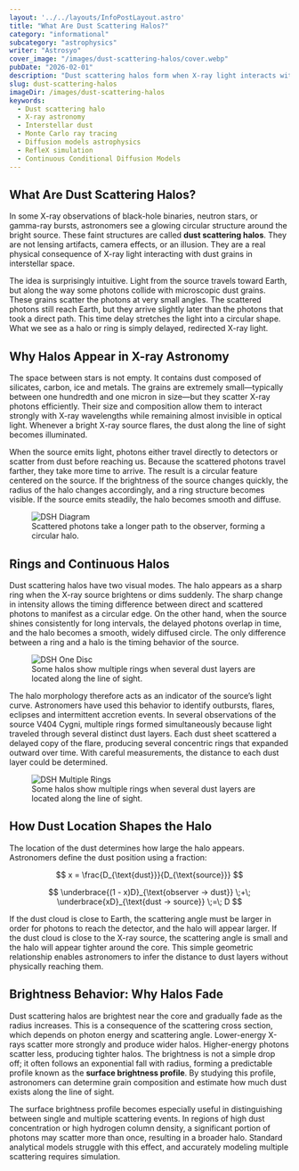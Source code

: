```yaml
---
layout: '../../layouts/InfoPostLayout.astro'
title: "What Are Dust Scattering Halos?"
category: "informational"
subcategory: "astrophysics"
writer: "Astrosyo"
cover_image: "/images/dust-scattering-halos/cover.webp"
pubDate: "2026-02-01"
description: "Dust scattering halos form when X-ray light interacts with interstellar dust grains and reaches us with a slight delay, creating ring-like structures around X-ray sources."
slug: dust-scattering-halos
imageDir: /images/dust-scattering-halos
keywords:
  - Dust scattering halo
  - X-ray astronomy
  - Interstellar dust
  - Monte Carlo ray tracing
  - Diffusion models astrophysics
  - RefleX simulation
  - Continuous Conditional Diffusion Models
---
```


<section>

<h1>What Are Dust Scattering Halos?</h1>

<p>
In some X-ray observations of black-hole binaries, neutron stars, or gamma-ray bursts, astronomers see a glowing circular structure around the bright source. These faint structures are called <strong>dust scattering halos</strong>. They are not lensing artifacts, camera effects, or an illusion. They are a real physical consequence of X-ray light interacting with dust grains in interstellar space.
</p>

<p>
The idea is surprisingly intuitive. Light from the source travels toward Earth, but along the way some photons collide with microscopic dust grains. These grains scatter the photons at very small angles. The scattered photons still reach Earth, but they arrive slightly later than the photons that took a direct path. This time delay stretches the light into a circular shape. What we see as a halo or ring is simply delayed, redirected X-ray light.
</p>

</section>

<section>

<h2>Why Halos Appear in X-ray Astronomy</h2>

<p>
The space between stars is not empty. It contains dust composed of silicates, carbon, ice and metals. The grains are extremely small—typically between one hundredth and one micron in size—but they scatter X-ray photons efficiently. Their size and composition allow them to interact strongly with X-ray wavelengths while remaining almost invisible in optical light. Whenever a bright X-ray source flares, the dust along the line of sight becomes illuminated.
</p>

<p>
When the source emits light, photons either travel directly to detectors or scatter from dust before reaching us. Because the scattered photons travel farther, they take more time to arrive. The result is a circular feature centered on the source. If the brightness of the source changes quickly, the radius of the halo changes accordingly, and a ring structure becomes visible. If the source emits steadily, the halo becomes smooth and diffuse.
</p>

<figure class="centered_flex">
  <img class="post-image post-image-md" src={frontmatter.imageDir + '/DSH_Diagram.webp'} alt="DSH Diagram"></img>
  <figcaption>Scattered photons take a longer path to the observer, forming a circular halo.</figcaption>
</figure>

</section>

<section>

<h2>Rings and Continuous Halos</h2>

<p>
Dust scattering halos have two visual modes. The halo appears as a sharp ring when the X-ray source brightens or dims suddenly. The sharp change in intensity allows the timing difference between direct and scattered photons to manifest as a circular edge. On the other hand, when the source shines consistently for long intervals, the delayed photons overlap in time, and the halo becomes a smooth, widely diffused circle. The only difference between a ring and a halo is the timing behavior of the source.
</p>

<figure class="centered_flex">
  <img class="post-image post-image-lr" src={frontmatter.imageDir + '/DSH_Disc.webp'} alt="DSH One Disc"></img>
  <figcaption>Some halos show multiple rings when several dust layers are located along the line of sight.</figcaption>
</figure>

<p>
The halo morphology therefore acts as an indicator of the source’s light curve. Astronomers have used this behavior to identify outbursts, flares, eclipses and intermittent accretion events. In several observations of the source V404 Cygni, multiple rings formed simultaneously because light traveled through several distinct dust layers. Each dust sheet scattered a delayed copy of the flare, producing several concentric rings that expanded outward over time. With careful measurements, the distance to each dust layer could be determined.
</p>

<figure class="centered_flex">
  <img class="post-image post-image-md" src={frontmatter.imageDir + '/DSH_multiple_rings.webp'} alt="DSH Multiple Rings"></img>

  <figcaption>Some halos show multiple rings when several dust layers are located along the line of sight.</figcaption>
</figure>

</section>

<section>

<h2>How Dust Location Shapes the Halo</h2>

<p>
The location of the dust determines how large the halo appears. Astronomers define the dust position using a fraction:
</p>


$$
x = \frac{D_{\text{dust}}}{D_{\text{source}}}
$$

$$
\underbrace{(1 - x)D}_{\text{observer → dust}}
\;+\;
\underbrace{xD}_{\text{dust → source}}
\;=\;
D
$$

<p>
If the dust cloud is close to Earth, the scattering angle must be larger in order for photons to reach the detector, and the halo will appear larger. If the dust cloud is close to the X-ray source, the scattering angle is small and the halo will appear tighter around the core. This simple geometric relationship enables astronomers to infer the distance to dust layers without physically reaching them.
</p>


</section>

<section>

<h2>Brightness Behavior: Why Halos Fade</h2>

<p>
Dust scattering halos are brightest near the core and gradually fade as the radius increases. This is a consequence of the scattering cross section, which depends on photon energy and scattering angle. Lower-energy X-rays scatter more strongly and produce wider halos. Higher-energy photons scatter less, producing tighter halos. The brightness is not a simple drop off; it often follows an exponential fall with radius, forming a predictable profile known as the <strong>surface brightness profile</strong>. By studying this profile, astronomers can determine grain composition and estimate how much dust exists along the line of sight.
</p>

<p>
The surface brightness profile becomes especially useful in distinguishing between single and multiple scattering events. In regions of high dust concentration or high hydrogen column density, a significant portion of photons may scatter more than once, resulting in a broader halo. Standard analytical models struggle with this effect, and accurately modeling multiple scattering requires simulation.
</p>

</section>
